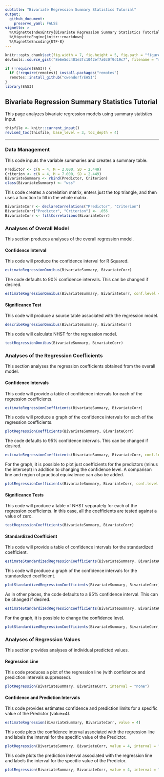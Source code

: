 ```yaml
---
subtitle: "Bivariate Regression Summary Statistics Tutorial"
output:
  github_document:
    preserve_yaml: FALSE
vignette: >
  %\VignetteIndexEntry{Bivariate Regression Summary Statistics Tutorial}
  %\VignetteEngine{knitr::rmarkdown}
  %\VignetteEncoding{UTF-8}
---
```


```r
knitr::opts_chunk$set(fig.width = 7, fig.height = 5, fig.path = "figures/", echo = TRUE, warning = FALSE, message = FALSE)
devtools::source_gist("8e6e5dc401e3fc1042ef7a030f9d19c7", filename = "revised_toc.R")
```

```r
if (!require(EASI)) {
  if (!require(remotes)) install.packages("remotes")
  remotes::install_github("cwendorf/EASI")
}
library(EASI)
```

## Bivariate Regression Summary Statistics Tutorial

This page analyzes bivariate regression models using summary statistics input.

```r
thisfile <- knitr::current_input()
revised_toc(thisfile, base_level = 3, toc_depth = 4)
```

---

### Data Management

This code inputs the variable summaries and creates a summary table.
```r
Predictor <- c(N = 4, M = 2.000, SD = 2.449)
Criterion <- c(N = 4, M = 7.000, SD = 2.449)
BivariateSummary <- rbind(Predictor, Criterion)
class(BivariateSummary) <- "wss"
```

This code creates a correlation matrix, enters just the top triangle, and then uses a function to fill in the whole matrix.
```r
BivariateCorr <- declareCorrelations("Predictor", "Criterion")
BivariateCorr["Predictor", "Criterion"] <- .056
BivariateCorr <- fillCorrelations(BivariateCorr)
```

### Analyses of Overall Model

This section produces analyses of the overall regression model.

#### Confidence Interval

This code will produce the confidence interval for R Squared.
```r
estimateRegressionOmnibus(BivariateSummary, BivariateCorr)
```

The code defaults to 90% confidence intervals. This can be changed if desired.
```r
estimateRegressionOmnibus(BivariateSummary, BivariateCorr, conf.level = .95)
```

#### Significance Test

This code will produce a source table associated with the regression model.
```r
describeRegressionOmnibus(BivariateSummary, BivariateCorr)
```

This code will calculate NHST for the regression model.
```r
testRegressionOmnibus(BivariateSummary, BivariateCorr)
```

### Analyses of the Regression Coefficients

This section analyses the regression coefficients obtained from the overall model.

#### Confidence Intervals 

This code will provide a table of confidence intervals for each of the regression coefficients.
```r
estimateRegressionCoefficients(BivariateSummary, BivariateCorr)
```

This code will produce a graph of the confidence intervals for each of the regression coefficients.
```r
plotRegressionCoefficients(BivariateSummary, BivariateCorr)
```

The code defaults to 95% confidence intervals. This can be changed if desired.
```r
estimateRegressionCoefficients(BivariateSummary, BivariateCorr, conf.level = .99)
```

For the graph, it is possible to plot just coefficients for the predictors (minus the intercept) in addition to changing the confidence level. A comparison line and region of practical equivalence can also be added.
```r
plotRegressionCoefficients(BivariateSummary, BivariateCorr, conf.level = .99, line = 0, rope = c(-2, 2), intercept = FALSE)
```

#### Significance Tests

This code will produce a table of NHST separately for each of the regression coefficients. In this case, all the coefficients are tested against a value of zero.
```r
testRegressionCoefficients(BivariateSummary, BivariateCorr)
```

#### Standardized Coefficient

This code will provide a table of confidence intervals for the standardized coefficient.
```r
estimateStandardizedRegressionCoefficients(BivariateSummary, BivariateCorr)
```

This code will produce a graph of the confidence intervals for the standardized coefficient.
```r
plotStandardizedRegressionCoefficients(BivariateSummary, BivariateCorr)
```

As in other places, the code defaults to a 95% confidence interval. This can be changed if desired.
```r
estimateStandardizedRegressionCoefficients(BivariateSummary, BivariateCorr, conf.level = .99)
```

For the graph, it is possible to change the confidence level.
```r
plotStandardizedRegressionCoefficients(BivariateSummary, BivariateCorr, conf.level = .99)
```

### Analyses of Regression Values

This section provides analyses of individual predicted values.

#### Regression Line

This code produces a plot of the regression line (with confidence and prediction intervals suppressed).
```r
plotRegression(BivariateSummary, BivariateCorr, interval = "none")
```

#### Confidence and Prediction Intervals

This code provides estimates confidence and prediction limits for a specific value of the Predictor (value=4).
```r
estimateRegression(BivariateSummary, BivariateCorr, value = 4)
```

This code plots the confidence interval associated with the regression line and labels the interval for the specific value of the Predictor.
```r
plotRegression(BivariateSummary, BivariateCorr, value = 4, interval = "confidence")
```

This code plots the prediction interval associated with the regression line and labels the interval for the specific value of the Predictor.
```r
plotRegression(BivariateSummary, BivariateCorr, value = 4, interval = "prediction")
```
